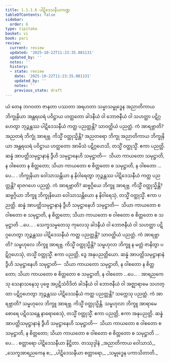 ```yaml
---
title: 1.1.1.6 ပါဋိဒေသနီယကဏ္ဍ
tableOfContents: false
sidebar:
  order: 6
type: tipitaka
basket: vi
book: pari
review:
  current: review
  updated: '2025-10-22T11:23:35.081131'
  updated_by: ''
  notes: ''
  history:
  - state: review
    date: '2025-10-22T11:23:35.081131'
    updated_by: ''
    notes: ''
    previous_state: draft
---
```



<ReviewStatus review={frontmatter.review} showDetails={true} />

<HypothesisAnnotation frontmatter={frontmatter} />

<DynamicBreadcrumb />

<Division number="146" book="pari" e="ch" v="5" p="42">

<Paragraph number="232" book="pari">
ယံ တေန ဘဂဝတာ ဇာနတာ ပဿတာ အရဟတာ သမ္မာသမ္ဗုဒ္ဓေန အညာတိကာယ ဘိက္ခုနိယာ အန္တရဃရံ ပဝိဋ္ဌာယ ဟတ္ထတော ခါဒနီယံ ဝါ ဘောဇနီယံ ဝါ သဟတ္ထာ ပဋိဂ္ဂဟေတွာ ဘုဉ္ဇန္တဿ ပါဋိဒေသနီယံ ကတ္ထ ပညတ္တန္တိ? သာဝတ္ထိယံ ပညတ္တံ. ကံ အာရဗ္ဘာတိ? အညတရံ ဘိက္ခုံ အာရဗ္ဘ. ကိသ္မိံ ဝတ္ထုသ္မိန္တိ? အညတရော ဘိက္ခု အညာတိကာယ ဘိက္ခုနိယာ အန္တရဃရံ ပဝိဋ္ဌာယ ဟတ္ထတော အာမိသံ ပဋိဂ္ဂဟေသိ, တသ္မိံ ဝတ္ထုသ္မိံ. ဧကာ ပညတ္တိ. ဆန္နံ အာပတ္တိသမုဋ္ဌာနာနံ ဒွီဟိ သမုဋ္ဌာနေဟိ သမုဋ္ဌာတိ—  သိယာ ကာယတော သမုဋ္ဌာတိ, န ဝါစတော န စိတ္တတော; သိယာ ကာယတော စ စိတ္တတော စ သမုဋ္ဌာတိ, န ဝါစတော …ပေ… .
</Paragraph>

</Division>
<Division number="147" book="pari" e="ch" v="5" p="42">

<Paragraph number="233" book="pari">
ဘိက္ခုနိယာ ဝေါသာသန္တိယာ န နိဝါရေတွာ ဘုဉ္ဇန္တဿ ပါဋိဒေသနီယံ ကတ္ထ ပညတ္တန္တိ? ရာဇဂဟေ ပညတ္တံ. ကံ အာရဗ္ဘာတိ? ဆဗ္ဗဂ္ဂိယေ ဘိက္ခူ အာရဗ္ဘ. ကိသ္မိံ ဝတ္ထုသ္မိန္တိ? ဆဗ္ဗဂ္ဂိယာ ဘိက္ခူ ဘိက္ခုနိယော ဝေါသာသန္တိယော န နိဝါရေသုံ, တသ္မိံ ဝတ္ထုသ္မိံ. ဧကာ ပညတ္တိ. ဆန္နံ အာပတ္တိသမုဋ္ဌာနာနံ ဒွီဟိ သမုဋ္ဌာနေဟိ သမုဋ္ဌာတိ—  သိယာ ကာယတော စ ဝါစတော စ သမုဋ္ဌာတိ, န စိတ္တတော; သိယာ ကာယတော စ ဝါစတော စ စိတ္တတော စ သမုဋ္ဌာတိ …ပေ… .
</Paragraph>

</Division>
<Division number="148" book="pari" e="ch" v="5" p="43">

<Paragraph number="234" book="pari">
သေက္ခသမ္မတေသု ကုလေသု ခါဒနီယံ ဝါ ဘောဇနီယံ ဝါ သဟတ္ထာ ပဋိဂ္ဂဟေတွာ ဘုဉ္ဇန္တဿ ပါဋိဒေသနီယံ ကတ္ထ ပညတ္တန္တိ? သာဝတ္ထိယံ ပညတ္တံ. ကံ အာရဗ္ဘာတိ? သမ္ဗဟုလေ ဘိက္ခူ အာရဗ္ဘ. ကိသ္မိံ ဝတ္ထုသ္မိန္တိ? သမ္ဗဟုလာ ဘိက္ခူ န မတ္တံ ဇာနိတွာ ပဋိဂ္ဂဟေသုံ, တသ္မိံ ဝတ္ထုသ္မိံ. ဧကာ ပညတ္တိ, ဒွေ အနုပညတ္တိယော. ဆန္နံ အာပတ္တိသမုဋ္ဌာနာနံ ဒွီဟိ သမုဋ္ဌာနေဟိ သမုဋ္ဌာတိ—  သိယာ ကာယတော သမုဋ္ဌာတိ, န ဝါစတော န စိတ္တတော; သိယာ ကာယတော စ စိတ္တတော စ သမုဋ္ဌာတိ, န ဝါစတော …ပေ… .
</Paragraph>

</Division>
<Division number="149" book="pari" e="ch" v="5" p="43">

<Paragraph number="235" book="pari">
အာရညကေသု သေနာသနေသု ပုဗ္ဗေ အပ္ပဋိသံဝိဒိတံ ခါဒနီယံ ဝါ ဘောဇနီယံ ဝါ အဇ္ဈာရာမေ သဟတ္ထာ ပဋိဂ္ဂဟေတွာ ဘုဉ္ဇန္တဿ ပါဋိဒေသနီယံ ကတ္ထ ပညတ္တန္တိ? သက္ကေသု ပညတ္တံ. ကံ အာရဗ္ဘာတိ? သမ္ဗဟုလေ ဘိက္ခူ အာရဗ္ဘ. ကိသ္မိံ ဝတ္ထုသ္မိန္တိ. သမ္ဗဟုလာ ဘိက္ခူ အာရာမေ စောရေ ပဋိဝသန္တေ နာရောစေသုံ, တသ္မိံ ဝတ္ထုသ္မိံ. ဧကာ ပညတ္တိ, ဧကာ အနုပညတ္တိ. ဆန္နံ အာပတ္တိသမုဋ္ဌာနာနံ ဒွီဟိ သမုဋ္ဌာနေဟိ သမုဋ္ဌာတိ—  သိယာ ကာယတော စ ဝါစတော စ သမုဋ္ဌာတိ, န စိတ္တတော; သိယာ ကာယတော စ ဝါစတော စ စိတ္တတော စ သမုဋ္ဌာတိ …ပေ… .

</Paragraph>
</Division>

<Paragraph number="236" type="center" book="pari">
စတ္တာရော ပါဋိဒေသနီယာ နိဋ္ဌိတာ.



</Paragraph>

<Paragraph number="237" type="center" book="pari">
တဿုဒ္ဒါနံ


</Paragraph>

<Paragraph number="238" type="verses" book="pari">
_အညာတိကာယ ဝေါသာသံ,_  
_သေက္ခအာရညကေန စ;_  
_ပါဋိဒေသနီယာ စတ္တာရော,_  
_သမ္ဗုဒ္ဓေန ပကာသိတာတိ._
</Paragraph>